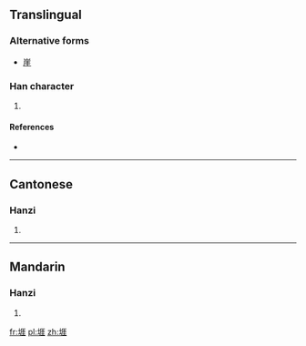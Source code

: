 ==Translingual==
===Alternative forms===
* [[崖]]

===Han character===
{{Han char|rn=32|rad=土|as=08|sn=11|four=41114|canj=GMGG|ids=⿰土厓}}

# {{defn|Han|sort=土08}}

====References====
* {{Han ref|kx=0232.181|hdz=10451.050|uh=5810|ud=22544|bh=D4C4|bd=54468}}

----

==Cantonese==

===Hanzi===
{{yue-hanzi|jyut=[[ngaai4]]|y=ngaai4}}

# {{defn|lang=yue|sort=土08}}

----

==Mandarin==

===Hanzi===
{{cmn-hanzi|pin=[[yá]] ([[ya2]])|wg=ya<sup>2</sup>}}

# {{defn|lang=cmn|sort=土08}}

[[fr:堐]]
[[pl:堐]]
[[zh:堐]]